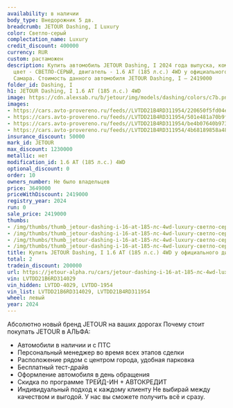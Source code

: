 ```yaml
---
availability: в наличии
body_type: Внедорожник 5 дв.
breadcrumb: JETOUR Dashing, I Luxury
color: Светло-серый
complectation_name: Luxury
credit_discount: 400000
currency: RUR
custom: растаможен
description: Купить автомобиль JETOUR Dashing, I 2024 года выпуска, комплектация Luxury,
  цвет - СВЕТЛО-СЕРЫЙ, двигатель - 1.6 AT (185 л.с.) 4WD у официального дилера в г.
  Самара. Стоимость данного автомобиля JETOUR Dashing, I – 2419000
folder_id: Dashing, I
h1: JETOUR Dashing, I 1.6 AT (185 л.с.) 4WD
image: https://cdn.alexsab.ru/b/jetour/img/models/dashing/colors/c7b.png
images:
- https://cars.avto-provereno.ru/feeds//LVTDD21B4RD311954/220650f5fd04ec55a62c097ef2f7985c.jpg
- https://cars.avto-provereno.ru/feeds//LVTDD21B4RD311954/501e481a70b9f72f6fa3ed56170320b5.jpg
- https://cars.avto-provereno.ru/feeds//LVTDD21B4RD311954/be4b07640b973df8870a60dc0dffd35c.jpg
- https://cars.avto-provereno.ru/feeds//LVTDD21B4RD311954/4b68189858a48a82bf10d663520a846c.jpg
insurance_discount: 50000
mark_id: JETOUR
max_discount: 1230000
metallic: нет
modification_id: 1.6 AT (185 л.с.) 4WD
optional_discount: 0
order: 10
owners_number: Не было владельцев
price: 3649000
priceWithDiscount: 2419000
registry_year: 2024
run: 0
sale_price: 2419000
thumbs:
- /img/thumbs/thumb_jetour-dashing-i-16-at-185-лс-4wd-luxury-светло-серый-2024_7985c_0.webp
- /img/thumbs/thumb_jetour-dashing-i-16-at-185-лс-4wd-luxury-светло-серый-2024_320b5_1.webp
- /img/thumbs/thumb_jetour-dashing-i-16-at-185-лс-4wd-luxury-светло-серый-2024_fd35c_2.webp
- /img/thumbs/thumb_jetour-dashing-i-16-at-185-лс-4wd-luxury-светло-серый-2024_a846c_3.webp
title: Купить JETOUR Dashing, I 1.6 AT (185 л.с.) 4WD у официального дилера в Самаре
total: 2
tradein_discount: 200000
url: https://jetour-alpha.ru/cars/jetour-dashing-i-16-at-185-лс-4wd-luxury-светло-серый-2024/
vin: LVTDD21B6RD314029
vin_hidden: LVTDD-4029, LVTDD-1954
vin_list: LVTDD21B6RD314029, LVTDD21B4RD311954
wheel: левый
year: 2024
---
```

Абсолютно новый бренд JETOUR на ваших дорогах
Почему стоит покупать JETOUR в АЛЬФА:
- Автомобили в наличии и с ПТС
- Персональный менеджер во время всех этапов сделки
- Расположение рядом с центром города, удобная парковка
- Бесплатный тест-драйв
- Оформление автомобиля в день обращения
- Скидка по программе ТРЕЙД-ИН + АВТОКРЕДИТ
- Индивидуальный подход  к каждому клиенту
Не выбирай между качеством и выгодой. У нас вы сможете получить всё и сразу.